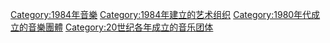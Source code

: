{{Commons cat|Musical groups established in 1984}}
{{Cat topic in year|topic=成立的音樂團體|year=1984}}

[[Category:1984年音樂|Category:1984年音樂]]
[[Category:1984年建立的艺术组织|Category:1984年建立的艺术组织]]
[[Category:1980年代成立的音樂團體|Category:1980年代成立的音樂團體]]
[[Category:20世纪各年成立的音乐团体|Category:20世纪各年成立的音乐团体]]